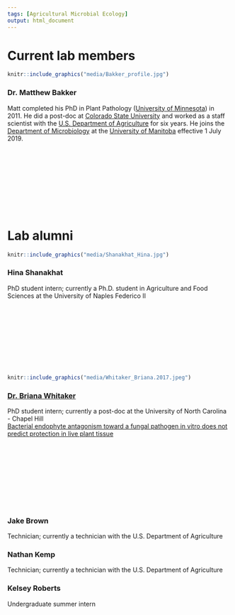 ```yaml
---
tags: [Agricultural Microbial Ecology]
output: html_document
---
```

  
# Current lab members  
```r
knitr::include_graphics("media/Bakker_profile.jpg")
```

### Dr. Matthew Bakker  
Matt completed his PhD in Plant Pathology ([University of Minnesota](https://plpa.cfans.umn.edu/){target="_blank"}) in 2011. He did a post-doc at [Colorado State University](https://www.colostate.edu/){target="_blank"} and worked as a staff scientist with the [U.S. Department of Agriculture](https://www.ars.usda.gov/){target="_blank"} for six years. He joins the [Department of Microbiology](http://www.sci.umanitoba.ca/micro/){target="_blank"} at the [University of Manitoba](https://umanitoba.ca/){target="_blank"} effective 1 July 2019.  

<p></br></p>
<p></br></p>
<p></br></p>
<p></br></p>
<p></br></p>

# Lab alumni  
```r
knitr::include_graphics("media/Shanakhat_Hina.jpg")
```
  
### Hina Shanakhat  
PhD student intern; currently a Ph.D. student in Agriculture and Food Sciences at the University of Naples Federico II  

<p></br></p>
<p></br></p>
<p></br></p>
<p></br></p>
<p></br></p>

```r
knitr::include_graphics("media/Whitaker_Briana.2017.jpeg")
```

### [Dr. Briana Whitaker](https://brianakwhitaker.wixsite.com/ecology){target="_blank"}  
PhD student intern; currently a post-doc at the University of North Carolina - Chapel Hill  
[Bacterial endophyte antagonism toward a fungal pathogen in vitro does not predict protection in live plant tissue](https://doi.org/10.1093/femsec/fiy237){target="_blank"}  

<p></br></p>
<p></br></p>
<p></br></p>
<p></br></p>
<p></br></p>

### Jake Brown  
Technician; currently a technician with the U.S. Department of Agriculture  
  
### Nathan Kemp  
Technician; currently a technician with the U.S. Department of Agriculture  
  
### Kelsey Roberts  
Undergraduate summer intern  